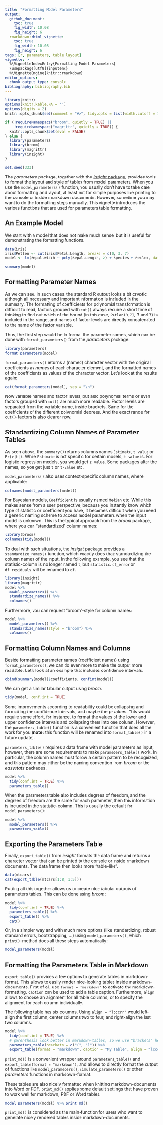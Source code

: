 ---
title: "Formatting Model Parameters"
output: 
  github_document:
    toc: true
    fig_width: 10.08
    fig_height: 6
  rmarkdown::html_vignette:
    toc: true
    fig_width: 10.08
    fig_height: 6
tags: [r, parameters, table layout]
vignette: >
  %\VignetteIndexEntry{Formatting Model Parameters}
  \usepackage[utf8]{inputenc}
  %\VignetteEngine{knitr::rmarkdown}
editor_options: 
  chunk_output_type: console
bibliography: bibliography.bib
---

```{r message=FALSE, warning=FALSE, include=FALSE}
library(knitr)
options(knitr.kable.NA = '')
options(digits = 2)
knitr::opts_chunk$set(comment = "#>", tidy.opts = list(width.cutoff = 100))

if (!requireNamespace("broom", quietly = TRUE) ||
    !requireNamespace("magrittr", quietly = TRUE)) {
  knitr::opts_chunk$set(eval = FALSE)
} else {
  library(parameters)
  library(broom)
  library(magrittr)
  library(insight)
}

set.seed(333)
```

The *parameters* package, together with the [*insight* package](https://easystats.github.io/insight/), provides tools to format the layout and style of tables from model parameters. When you use the `model_parameters()` function, you usually don't have to take care about formatting and layout, at least not for simple purposes like printing to the console or inside rmarkdown documents. However, sometime you may want to do the formatting steps manually. This vignette introduces the various functions that are used for parameters table formatting.

## An Example Model

We start with a model that does not make much sense, but it is useful for demonstrating the formatting functions.

```{r}
data(iris)
iris$Petlen <- cut(iris$Petal.Length, breaks = c(0, 3, 7))
model <- lm(Sepal.Width ~ poly(Sepal.Length, 2) + Species + Petlen, data = iris)

summary(model)
```

## Formatting Parameter Names

As we can see, in such cases, the standard R output looks a bit cryptic, although all necessary and important information is included in the summary. The formatting of coefficients for polynomial transformation is difficult to read, factors grouped with `cut()` always require a short time of thinking to find out which of the bound (in this case, `Petlen(3,7]`, 3 and 7) is included in the range, and names of factor levels are directly concatenated to the name of the factor variable.

Thus, the first step would be to format the parameter names, which can be done with `format_parameters()` from the *parameters* package:


```{r}
library(parameters)
format_parameters(model)
```

`format_parameters()` returns a (named) character vector with the original coefficients as _names_ of each character element, and the formatted names of the coefficients as values of the character vector. Let's look at the results again:

```{r}
cat(format_parameters(model), sep = "\n")
```

Now variable names and factor levels, but also polynomial terms or even factors grouped with `cut()` are much more readable. Factor levels are separated from the variable name, inside brackets. Same for the coefficients of the different polynomial degrees. And the exact range for `cut()`-factors is also clearer now.

## Standardizing Column Names of Parameter Tables

As seen above, the `summary()` returns columns names `Estimate`, `t value` or `Pr(>|t|)`. While `Estimate` is not specific for certain models, `t value` is. For logistic regression models, you would get `z value`. Some packages alter the names, so you get just `t` or `t-value` etc.

`model_parameters()` also uses context-specific column names, where applicable:

```{r}
colnames(model_parameters(model))
```

For Bayesian models, `Coefficient` is usually named `Median` etc. While this makes sense from a user perspective, because you instantly know which type of statistic or coefficient you have, it becomes difficult when you need a generic naming scheme to access model parameters when the input model is unknown. This is the typical approach from the *broom* package, where you can "standardized" column names:

```{r}
library(broom)
colnames(tidy(model))
```

To deal with such situations, the *insight* package provides a `standardize_names()` function, which exactly does that: standardizing the column names of the input. In the following example, you see that the statistic-column is no longer named `t`, but `statistic`. `df_error` or `df_residuals` will be renamed to `df`.

```{r}
library(insight)
library(magrittr)
model %>% 
  model_parameters() %>% 
  standardize_names() %>% 
  colnames()
```

Furthermore, you can request "broom"-style for column names:

```{r}
model %>% 
  model_parameters() %>% 
  standardize_names(style = "broom") %>% 
  colnames()
```

## Formatting Column Names and Columns

Beside formatting parameter names (coefficient names) using `format_parameters()`, we can do even more to make the output more readable. Let's look at an example that includes confidence intervals.

```{r}
cbind(summary(model)$coefficients, confint(model))
```

We can get a similar tabular output using *broom*.

```{r}
tidy(model, conf.int = TRUE)
```

Some improvements according to readability could be collapsing and formatting the confidence intervals, and maybe the p-values. This would require some effort, for instance, to format the values of the lower and upper confidence intervals and collapsing them into one column. However, the `parameters_table()` function is a convenient function that does all the work for you (**note:** this function will be renamed into `format_table()` in a future update). 

`parameters_table()` requires a data frame with model parameters as input, however, there are some requirements to make `parameters_table()` work. In particular, the column names must follow a certain pattern to be recognized, and this pattern may either be the naming convention from *broom* or the [*easystats* packages](https://easystats.github.io/easystats/).

```{r}
model %>% 
  tidy(conf.int = TRUE) %>% 
  parameters_table()
```

When the parameters table also includes degrees of freedom, and the degrees of freedom are the same for each parameter, then this information is included in the statistic-column. This is usually the default for `model_parameters()`:

```{r}
model %>% 
  model_parameters() %>% 
  parameters_table()
```

## Exporting the Parameters Table

Finally, `export_table()` from *insight* formats the data frame and returns a character vector that can be printed to the console or inside rmarkdown documents. The data frame then looks more "table-like".

```{r}
data(mtcars)
cat(export_table(mtcars[1:8, 1:5]))
```

Putting all this together allows us to create nice tabular outputs of parameters tables. This can be done using *broom*:

```{r}
model %>% 
  tidy(conf.int = TRUE) %>% 
  parameters_table() %>% 
  export_table() %>% 
  cat()
```

Or, in a simpler way and with much more options (like standardizing, robust standard errors, bootstrapping, ...) using `model_parameters()`, which `print()`-method does all these steps automatically:

```{r}
model_parameters(model)
```

## Formatting the Parameters Table in Markdown

`export_table()` provides a few options to generate tables in markdown-format. This allows to easily render nice-looking tables inside markdown-documents. First of all, use `format = "markdown"` to activate the markdown-formatting. `caption` can be used to add a table caption. Furthermore, `align` allows to choose an alignment for all table columns, or to specify the alignment for each column individually.

The following table has six columns. Using `align = "lcccrr"` would left-align the first column, center columns two to four, and right-align the last two columns.

```{r}
model %>% 
  tidy(conf.int = TRUE) %>% 
  # parenthesis look better in markdown-tables, so we use "brackets" here
  parameters_table(brackets = c("(", ")")) %>% 
  export_table(format = "markdown", caption = "My Table", align = "lcccrr")
```

`print_md()` is a convenient wrapper around `parameters_table()` and `export_table(format = "markdown")`, and allows to directly format the output of functions like `model_parameters()`, `simulate_parameters()` or other _parameters_ functions in markdown-format.

These tables are also nicely formatted when knitting markdown-documents into Word or PDF. `print_md()` applies some default settings that have proven to work well for markdown, PDF or Word tables.

```{r}
model_parameters(model) %>% print_md()
```

`print_md()` is considered as the main-function for users who want to generate nicely rendered tables inside markdown-documents.
